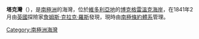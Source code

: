 {{coord|72|37|S|169|45|E|display=title}}

'''塔克灣'''（{{lang-en|Tucker Inlet}}），是[[南極洲|南極洲]]的海灣，位於[[維多利亞地|維多利亞地]]的[[博克格雷溫克海岸|博克格雷溫克海岸]]，在1841年2月由[[英國|英國]]探險家[[詹姆斯·克拉克·羅斯|詹姆斯·克拉克·羅斯]]發現，現時由[[南極條約體系|南極條約體系]]管理。

{{DEFAULTSORT:Tucker Inlet}}
[[Category:南極洲海灣|Category:南極洲海灣]]


{{BorchgrevinkCoast-geo-stub}}